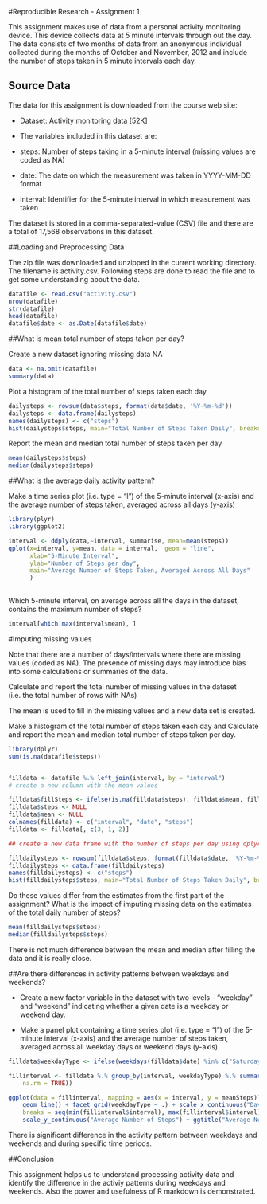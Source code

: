 #Reproducible Research - Assignment 1

This assignment makes use of data from a personal activity monitoring device. 
This device collects data at 5 minute intervals through out the day. The data consists of two months of data from an anonymous individual collected during the months of October and November, 2012 and include the number of steps taken in 5 minute intervals each day.


## Source Data

The data for this assignment is downloaded from the course web site:

- Dataset: Activity monitoring data [52K]

- The variables included in this dataset are:

- steps: Number of steps taking in a 5-minute interval (missing values are coded as NA)

- date: The date on which the measurement was taken in YYYY-MM-DD format

- interval: Identifier for the 5-minute interval in which measurement was taken

The dataset is stored in a comma-separated-value (CSV) file and there are a total of 17,568 observations in this dataset.


##Loading and Preprocessing Data

The zip file was downloaded and unzipped in the current working directory. The filename is activity.csv.
Following steps are done to read the file and to get some understanding about the data.

```r

datafile <- read.csv("activity.csv")
nrow(datafile)
str(datafile)
head(datafile)
datafile$date <- as.Date(datafile$date)
```

##What is mean total number of steps taken per day?

Create a new dataset ignoring missing data NA
```r
data <- na.omit(datafile)
summary(data)
```

Plot a histogram of the total number of steps taken each day
```r
dailysteps <- rowsum(data$steps, format(data$date, '%Y-%m-%d'))
dailysteps <- data.frame(dailysteps)
names(dailysteps) <- c("steps")
hist(dailysteps$steps, main="Total Number of Steps Taken Daily", breaks=10, xlab="Number of Steps per day")
```

Report the mean and median total number of steps taken per day
```r
mean(dailysteps$steps)
median(dailysteps$steps)
```

##What is the average daily activity pattern?

Make a time series plot (i.e. type = "l") of the 5-minute interval (x-axis) and the average number of steps taken, averaged across all days (y-axis)

```r
library(plyr)
library(ggplot2)

interval <- ddply(data,~interval, summarise, mean=mean(steps))
qplot(x=interval, y=mean, data = interval,  geom = "line",
      xlab="5-Minute Interval",
      ylab="Number of Steps per day",
      main="Average Number of Steps Taken, Averaged Across All Days"
      )
      
```

Which 5-minute interval, on average across all the days in the dataset, contains the maximum number of steps?

```r
interval[which.max(interval$mean), ]      
```

#Imputing missing values

Note that there are a number of days/intervals where there are missing values (coded as NA). The presence of missing days may introduce bias into some calculations or summaries of the data.

Calculate and report the total number of missing values in the dataset (i.e. the total number of rows with NAs)

The mean is used to fill in the missing values and a new data set is created.

Make a histogram of the total number of steps taken each day and Calculate and report the mean and median total number of steps taken per day. 

```r
library(dplyr)
sum(is.na(datafile$steps))


filldata <- datafile %.% left_join(interval, by = "interval")
# create a new column with the mean values

filldata$fillSteps <- ifelse(is.na(filldata$steps), filldata$mean, filldata$steps)
filldata$steps <- NULL
filldata$mean <- NULL
colnames(filldata) <- c("interval", "date", "steps")
filldata <- filldata[, c(3, 1, 2)]

## create a new data frame with the number of steps per day using dplyr

filldailysteps <- rowsum(filldata$steps, format(filldata$date, '%Y-%m-%d'))
filldailysteps <- data.frame(filldailysteps)
names(filldailysteps) <- c("steps")
hist(filldailysteps$steps, main="Total Number of Steps Taken Daily", breaks=10, xlab="Number of Steps per day")
```

Do these values differ from the estimates from the first part of the assignment? What is the impact of imputing missing data on the estimates of the total daily number of steps?

```r
mean(filldailysteps$steps)
median(filldailysteps$steps)
```

There is not much difference between the mean and median after filling the data and it is really close.

##Are there differences in activity patterns between weekdays and weekends?

- Create a new factor variable in the dataset with two levels - "weekday" and "weekend" indicating whether a given date is a weekday or weekend day.

- Make a panel plot containing a time series plot (i.e. type = "l") of the 5-minute interval (x-axis) and the average number of steps taken, averaged across all weekday days or weekend days (y-axis). 

```r
filldata$weekdayType <- ifelse(weekdays(filldata$date) %in% c("Saturday", "Sunday"), "weekend", "weekday")

fillinterval <- filldata %.% group_by(interval, weekdayType) %.% summarise(meanSteps = mean(steps, 
    na.rm = TRUE))

ggplot(data = fillinterval, mapping = aes(x = interval, y = meanSteps)) + 
    geom_line() + facet_grid(weekdayType ~ .) + scale_x_continuous("Day Interval", 
    breaks = seq(min(fillinterval$interval), max(fillinterval$interval), 100)) + 
    scale_y_continuous("Average Number of Steps") + ggtitle("Average Number of Steps Taken by Interval")
```

There is significant difference in the activity pattern between weekdays and weekends and during specific time periods.

##Conclusion

This assignment helps us to understand processing activity data and identify the difference in the activiy patterns during weekdays and weekends. Also the power and usefulness of R markdown is demonstrated.

